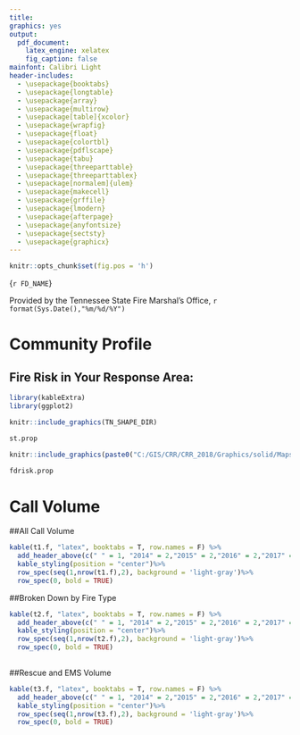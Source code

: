 ```yaml
---
title: 
graphics: yes
output: 
  pdf_document: 
    latex_engine: xelatex
    fig_caption: false
mainfont: Calibri Light
header-includes:
  - \usepackage{booktabs}
  - \usepackage{longtable}
  - \usepackage{array}
  - \usepackage{multirow}
  - \usepackage[table]{xcolor}
  - \usepackage{wrapfig}
  - \usepackage{float}
  - \usepackage{colortbl}
  - \usepackage{pdflscape}
  - \usepackage{tabu}
  - \usepackage{threeparttable}
  - \usepackage{threeparttablex}
  - \usepackage[normalem]{ulem}
  - \usepackage{makecell}
  - \usepackage{grffile}
  - \usepackage{lmodern}
  - \usepackage{afterpage}
  - \usepackage{anyfontsize}
  - \usepackage{sectsty}
  - \usepackage{graphicx}
---
```


```r
knitr::opts_chunk$set(fig.pos = 'h')

```

\definecolor{light-gray}{gray}{0.75}
\definecolor{myblue}{HTML}{002D72}
\definecolor{myred}{HTML}{D22630}
\definecolor{mygray}{HTML}{75787B}
\subsectionfont{\centering\color{myblue} \fontsize{20}{15}\selectfont}
\sectionfont{\centering \color{myred} \fontsize{40}{30}\selectfont}  

\centering
\fontsize{1.25cm}{1.25cm}\textcolor{myred}{\textbf{Community Risk Reduction Analysis}}
\vspace{40mm}

\includegraphics{C:/Logo.PNG}

\vspace{20mm}

\huge{`r FD_NAME`}

\vspace{5mm}

\normalsize
Provided by the Tennessee State Fire Marshal's Office, `r 
format(Sys.Date(),"%m/%d/%Y")`

\raggedright

\afterpage{\null\newpage}

\clearpage

\tableofcontents

\clearpage

# Community Profile

## Fire Risk in Your Response Area:

```r

library(kableExtra)
library(ggplot2)


```

```r

knitr::include_graphics(TN_SHAPE_DIR)
```

```r

st.prop

```

```r

knitr::include_graphics(paste0("C:/GIS/CRR/CRR_2018/Graphics/solid/Mapshape",i,".png"))

```

```r

fdrisk.prop

```

# Call Volume

##All Call Volume
```r

kable(t1.f, "latex", booktabs = T, row.names = F) %>%
  add_header_above(c(" " = 1, "2014" = 2,"2015" = 2,"2016" = 2,"2017" = 2, "2018"=2))%>%
  kable_styling(position = "center")%>%
  row_spec(seq(1,nrow(t1.f),2), background = 'light-gray')%>%
  row_spec(0, bold = TRUE)
```


##Broken Down by Fire Type
```r
kable(t2.f, "latex", booktabs = T, row.names = F) %>%
  add_header_above(c(" " = 1, "2014" = 2,"2015" = 2,"2016" = 2,"2017" = 2, "2018"=2))%>%
  kable_styling(position = "center")%>%
  row_spec(seq(1,nrow(t2.f),2), background = 'light-gray')%>%
  row_spec(0, bold = TRUE)
  

```

##Rescue and EMS Volume
```r
kable(t3.f, "latex", booktabs = T, row.names = F) %>%
  add_header_above(c(" " = 1, "2014" = 2,"2015" = 2,"2016" = 2,"2017" = 2, "2018"=2))%>%
  kable_styling(position = "center")%>%
  row_spec(seq(1,nrow(t3.f),2), background = 'light-gray')%>%
  row_spec(0, bold = TRUE)
  

```

